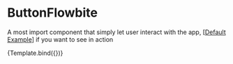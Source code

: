 
<Meta title="Components/ButtonFlowbite" />

# ButtonFlowbite

A most import component that simply let user interact with the app, [[Default Example](/docs/components-brand-example--success)] if you want to see in action


<Story name="Introduction" args={{}}>
  {Template.bind({})}
</Story>
